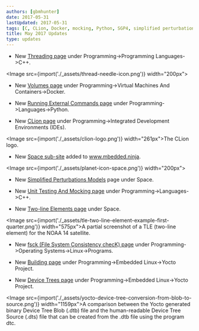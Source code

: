 ```yaml
---
authors: [gbmhunter]
date: 2017-05-31
lastUpdated: 2017-05-31
tags: [C, CLion, Docker, mocking, Python, SGP4, simplified perturbations models, space, threading, TLE, two-line element, unit testing, volumes]
title: May 2017 Updates
type: updates
---
```


* New [Threading page](/programming/languages/c-plus-plus/threading) under Programming->Programming Languages->C++.  

<Image src={import('./_assets/thread-needle-icon.png')} width="200px"></Image>

* New [Volumes page](/programming/virtual-machines-and-containers/docker/volumes) under Programming->Virtual Machines And Containers->Docker.

* New [Running External Commands page](/programming/languages/python/running-external-commands) under Programming->Languages->Python.

* New [CLion page](/programming/integrated-development-environments-ides/clion) under Programming->Integrated Development Environments (IDEs).  

<Image src={import('./_assets/clion-logo.png')} width="261px">The CLion logo.</Image>

* New [Space sub-site](/space) added to www.mbedded.ninja.  

<Image src={import('./_assets/planet-icon-space.png')} width="200px"></Image>

* New [Simplified Perturbations Models](/space/simplified-perturbations-models) page under Space.

* New [Unit Testing And Mocking page](/programming/languages/c-plus-plus/unit-testing-and-mocking) under Programming->Languages->C++.

* New [Two-line Elements page](/space/two-line-elements) under Space.  

<Image src={import('./_assets/tle-two-line-element-example-first-quarter.png')} width="575px">A partial screenshot of a TLE (two-line element) for the NOAA 14 satellite.</Image>

* New [fsck (File System Consistency checK) page](/programming/operating-systems/linux/programs/fsck-file-system-consistency-check) under Programming->Operating Systems->Linux->Programs.

* New [Building page](/programming/embedded-linux/yocto-project/building-yocto) under Programming->Embedded Linux->Yocto Project.

* New [Device Trees page](/programming/embedded-linux/yocto-project/device-trees) under Programming->Embedded Linux->Yocto Project.  

<Image src={import('./_assets/yocto-device-tree-conversion-from-blob-to-source.png')} width="1159px">A comparison between the Yocto generated binary Device Tree Blob (.dtb) file and the human-readable Device Tree Source (.dts) file that can be created from the .dtb file using the program dtc.</Image>
